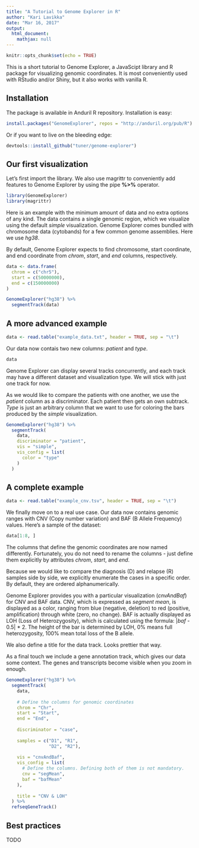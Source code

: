 ```yaml
---
title: "A Tutorial to Genome Explorer in R"
author: "Kari Lavikka"
date: "Mar 16, 2017"
output:
  html_document:
    mathjax: null
---
```


```r
knitr::opts_chunk$set(echo = TRUE)
```

This is a short tutorial to Genome Explorer, a JavaScipt library and R package for visualizing genomic coordinates. It is most conveniently used with RStudio and/or Shiny, but it also works with vanilla R.

## Installation

The package is available in Anduril R repository. Installation is easy:

```r
install.packages("GenomeExplorer", repos = "http://anduril.org/pub/R")
```

Or if you want to live on the bleeding edge:

```r
devtools::install_github("tuner/genome-explorer")
```

## Our first visualization

Let's first import the library. We also use magrittr to conveniently add features to Genome Explorer by using the pipe **%>%** operator.

```r
library(GenomeExplorer)
library(magrittr)
```

Here is an example with the minimum amount of data and no extra options of any kind. The data contains a single genomic region, which we visualize using the default *simple* visualization. Genome Explorer comes bundled with chromosome data (cytobands) for a few common genome assemblies. Here we use *hg38*.

By default, Genome Explorer expects to find chromosome, start coordinate, and end coordinate from _chrom_, _start_, and _end_ columns, respectively.

```r
data <- data.frame(
  chrom = c("chr5"),
  start = c(50000000),
  end = c(150000000)
)

GenomeExplorer("hg38") %>%
  segmentTrack(data)
```

## A more advanced example

```r
data <- read.table("example_data.txt", header = TRUE, sep = "\t")
```

Our data now contais two new columns: _patient_ and _type_.

```r
data
```

Genome Explorer can display several tracks concurrently, and each track may have a different dataset and visualization type. We will stick with just one track for now.

As we would like to compare the patients with one another, we use the _patient_ column as a discriminator. Each patient then gets an own subtrack. _Type_ is just an arbitrary column that we want to use for coloring the bars produced by the _simple_ visualization.

```r
GenomeExplorer("hg38") %>%
  segmentTrack(
    data,
    discriminator = "patient",
    vis = "simple",
    vis_config = list(
      color = "type"
    )
  )
```

## A complete example

```r
data <- read.table("example_cnv.tsv", header = TRUE, sep = "\t")
```

We finally move on to a real use case. Our data now contains genomic ranges with CNV (Copy number variation) and BAF (B Allele Frequency) values. Here's a sample of the dataset:

```r
data[1:8, ]
```

The columns that define the genomic coordinates are now named differently. Fortunately, you do not need to rename the columns - just define them explicitly by attributes _chrom_, _start_, and _end_.

Because we would like to compare the diagnosis (D) and relapse (R) samples side by side, we explicitly enumerate the cases in a specific order. By default, they are ordered alphanumerically.

Genome Explorer provides you with a particular visualization (_cnvAndBaf_) for CNV and BAF data. CNV, which is expressed as *segment mean*, is displayed as a color, ranging from blue (negative, deletion) to red (positive, amplification) through white (zero, no change). BAF is actually displayed as LOH (Loss of Heterozygosity), which is calculated using the formula: |*baf* - 0.5| * 2. The height of the bar is determined by LOH, 0% means full heterozygosity, 100% mean total loss of the B allele.

We also define a title for the data track. Looks prettier that way.

As a final touch we include a gene annotation track, which gives our data some context. The genes and transcripts become visible when you zoom in enough.

```r
GenomeExplorer("hg38") %>%
  segmentTrack(
    data,
    
    # Define the columns for genomic coordinates
    chrom = "Chr",
    start = "Start",
    end = "End",
    
    discriminator = "case",
    
    samples = c("D1", "R1",
                "D2", "R2"),
    
    vis = "cnvAndBaf",
    vis_config = list(
      # Define the columns. Defining both of them is not mandatory.
      cnv = "segMean",
      baf = "bafMean"
    ),
    
    title = "CNV & LOH"
  ) %>%
  refseqGeneTrack()
```

## Best practices

TODO
